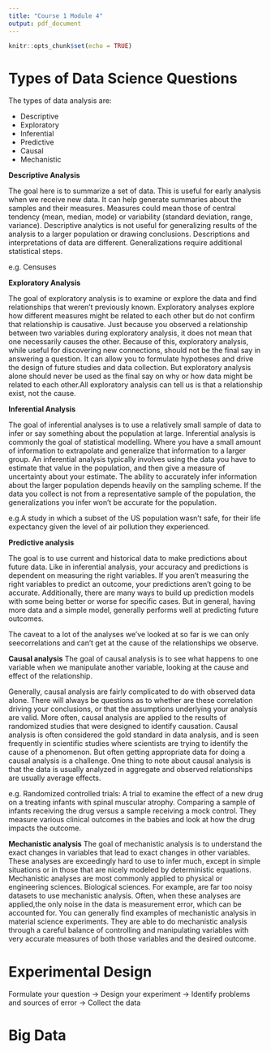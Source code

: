 ```yaml
---
title: "Course 1 Module 4"
output: pdf_document
---
```


```r
knitr::opts_chunk$set(echo = TRUE)
```

# Types of Data Science Questions

The types of data analysis are:

* Descriptive
* Exploratory
* Inferential
* Predictive
* Causal
* Mechanistic

**Descriptive Analysis**

The goal here is to summarize a set of data. This is useful for early analysis when we receive new data. It can help generate summaries about the samples and their measures. Measures could mean those of central tendency (mean, median, mode) or variability (standard deviation, range, variance). Descriptive analytics is not useful for generalizing results of the analysis to a larger population or drawing conclusions. Descriptions and interpretations of data are different. Generalizations require additional statistical steps.

e.g. Censuses

**Exploratory Analysis**

The goal of exploratory analysis is to examine or explore the data and
find relationships that weren't previously known. Exploratory analyses explore how different measures might be related to each other but do not confirm that relationship is causative. Just because you observed a relationship between two variables during exploratory analysis, it does not mean that one necessarily causes the other.
Because of this, exploratory analysis, while useful for discovering new connections, should not be the final say in answering a question. It can allow you to formulate hypotheses and drive the design of future studies and data collection. But exploratory analysis alone should never be used as the final say on why or how data might be related to each other.All exploratory analysis can tell us is that a relationship exist, not the cause.

**Inferential Analysis**

The goal of inferential analyses is to use a relatively small sample of data to infer or say something about the population at large. Inferential analysis is commonly the goal of statistical modelling. Where you have a small amount of information to extrapolate and generalize that information to a larger group. An inferential analysis typically involves using the data you have to estimate that value in the population, and then give a measure of uncertainty about your estimate. The ability to accurately infer information about the larger population depends heavily on the sampling scheme. If the data you collect is not from a representative sample of the population, the generalizations you infer won't be accurate for the population. 

e.g.A study in which a subset of the US population wasn't safe, for their life expectancy given the level of air pollution they experienced.

**Predictive analysis**

The goal is to use current and historical data to make predictions about future data. Like in inferential analysis, your accuracy and predictions is dependent on measuring the right variables. If you aren't measuring the right variables to predict an outcome, your predictions aren't going to be accurate. Additionally, there are many ways to build up prediction models with some being better or worse for specific cases. But in general, having more data and a simple model, generally performs well at predicting future outcomes. 

The caveat to a lot of the analyses we've looked at so far is we can only seecorrelations and can't get at the cause of the relationships we observe.

**Causal analysis**
The goal of causal analysis is to see what happens to one variable when we manipulate
another variable, looking at the cause and effect of the relationship. 

Generally, causal analysis are fairly complicated to do with observed
data alone. There will always be questions as to whether are these correlation driving your conclusions, or that the assumptions underlying your analysis are valid. More often, causal analysis are applied to the results of randomized studies that were designed to identify causation. Causal analysis is often considered the gold standard in data analysis, and is seen frequently in scientific studies where scientists are trying to identify the cause of a phenomenon. But often getting appropriate data for doing a causal analysis is a challenge. One thing to note about causal analysis is that the data is usually analyzed in aggregate and observed relationships are usually average effects. 

e.g. Randomized controlled trials: A trial to examine the effect of a new drug on a treating infants with spinal muscular atrophy. Comparing a sample of infants receiving the drug versus a sample receiving a mock control. They measure various clinical outcomes in the babies and look at how the drug impacts the outcome.

**Mechanistic analysis**
The goal of mechanistic analysis is to understand the exact changes in variables that lead to exact changes in other variables. These analyses are exceedingly hard to use to infer much, except in simple situations or in those that are nicely modeled by deterministic equations. Mechanistic analyses are most commonly applied to physical or engineering sciences. Biological sciences. For example, are far too noisy datasets to use mechanistic analysis. Often, when these analyses are applied,the only noise in the data is measurement error, which can be accounted for. You can generally find examples of mechanistic analysis in material science experiments. They are able to do mechanistic analysis through a careful balance of controlling
and manipulating variables with very accurate measures of both those variables
and the desired outcome. 

# Experimental Design

Formulate your question
&rarr;
Design your experiment
&rarr;
Identify problems and sources of error
&rarr; 
Collect the data

# Big Data
